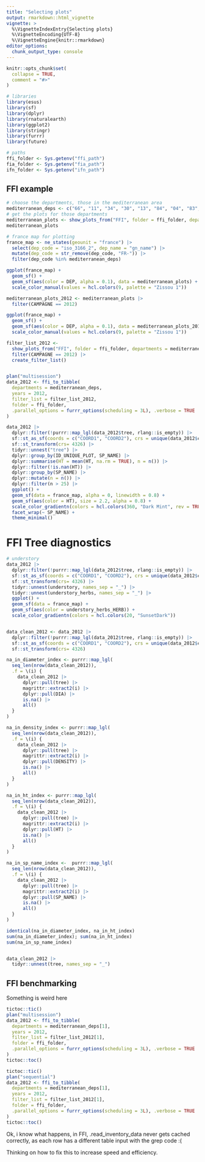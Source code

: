 ```yaml
---
title: "Selecting plots"
output: rmarkdown::html_vignette
vignette: >
  %\VignetteIndexEntry{Selecting plots}
  %\VignetteEncoding{UTF-8}
  %\VignetteEngine{knitr::rmarkdown}
editor_options: 
  chunk_output_type: console
---
```


```r
knitr::opts_chunk$set(
  collapse = TRUE,
  comment = "#>"
)
```

```r
# libraries
library(esus)
library(sf)
library(dplyr)
library(rnaturalearth)
library(ggplot2)
library(stringr)
library(furrr)
library(future)

# paths
ffi_folder <- Sys.getenv("ffi_path")
fia_folder <- Sys.getenv("fia_path")
ifn_folder <- Sys.getenv("ifn_path")
```


## FFI example

```r
# choose the departments, those in the mediterranean area
mediterranean_deps <- c("66", "11", "34", "30", "13", "84", "04", "83", "06")
# get the plots for those departments
mediterranean_plots <- show_plots_from("FFI", folder = ffi_folder, departments = mediterranean_deps) 
mediterranean_plots
```


```r
# france map for plotting
france_map <- ne_states(geounit = "france") |>
  select(dep_code = "iso_3166_2", dep_name = "gn_name") |>
  mutate(dep_code = str_remove(dep_code, "FR-")) |>
  filter(dep_code %in% mediterranean_deps)

ggplot(france_map) +
  geom_sf() +
  geom_sf(aes(color = DEP, alpha = 0.1), data = mediterranean_plots) +
  scale_color_manual(values = hcl.colors(9, palette = "Zissou 1"))

mediterranean_plots_2012 <- mediterranean_plots |>
  filter(CAMPAGNE == 2012)

ggplot(france_map) +
  geom_sf() +
  geom_sf(aes(color = DEP, alpha = 0.1), data = mediterranean_plots_2012) +
  scale_color_manual(values = hcl.colors(9, palette = "Zissou 1"))

filter_list_2012 <-
  show_plots_from("FFI", folder = ffi_folder, departments = mediterranean_deps) |>
  filter(CAMPAGNE == 2012) |>
  create_filter_list()


plan("multisession")
data_2012 <- ffi_to_tibble(
  departments = mediterranean_deps,
  years = 2012,
  filter_list = filter_list_2012,
  folder = ffi_folder,
  .parallel_options = furrr_options(scheduling = 3L), .verbose = TRUE
)

data_2012 |>
  dplyr::filter(!purrr::map_lgl(data_2012$tree, rlang::is_empty)) |>
  sf::st_as_sf(coords = c("COORD1", "COORD2"), crs = unique(data_2012$crs)) |>
  sf::st_transform(crs= 4326) |>
  tidyr::unnest("tree") |>
  dplyr::group_by(ID_UNIQUE_PLOT, SP_NAME) |>
  dplyr::summarise(HT = mean(HT, na.rm = TRUE), n = n()) |>
  dplyr::filter(!is.nan(HT)) |>
  dplyr::group_by(SP_NAME) |>
  dplyr::mutate(n = n()) |>
  dplyr::filter(n > 25) |> 
  ggplot() +
  geom_sf(data = france_map, alpha = 0, linewidth = 0.8) +
  geom_sf(aes(color = HT), size = 2.2, alpha = 0.8) +
  scale_color_gradientn(colors = hcl.colors(360, "Dark Mint", rev = TRUE)) +
  facet_wrap(~ SP_NAME) +
  theme_minimal()
```


# FFI Tree diagnostics

```r
# understory
data_2012 |>
  dplyr::filter(!purrr::map_lgl(data_2012$tree, rlang::is_empty)) |>
  sf::st_as_sf(coords = c("COORD1", "COORD2"), crs = unique(data_2012$crs)) |>
  sf::st_transform(crs= 4326) |>
  tidyr::unnest(understory, names_sep = "_") |>
  tidyr::unnest(understory_herbs, names_sep = "_") |>
  ggplot() +
  geom_sf(data = france_map) +
  geom_sf(aes(color = understory_herbs_HERB)) +
  scale_color_gradientn(colors = hcl.colors(20, "SunsetDark"))


data_clean_2012 <- data_2012 |>
  dplyr::filter(!purrr::map_lgl(data_2012$tree, rlang::is_empty)) |>
  sf::st_as_sf(coords = c("COORD1", "COORD2"), crs = unique(data_2012$crs)) |>
  sf::st_transform(crs= 4326)

na_in_diameter_index <- purrr::map_lgl(
  seq_len(nrow(data_clean_2012)),
  .f = \(i) {
    data_clean_2012 |>
      dplyr::pull(tree) |>
      magrittr::extract2(i) |>
      dplyr::pull(DIA) |>
      is.na() |>
      all()
  }
)

na_in_density_index <- purrr::map_lgl(
  seq_len(nrow(data_clean_2012)),
  .f = \(i) {
    data_clean_2012 |>
      dplyr::pull(tree) |>
      magrittr::extract2(i) |>
      dplyr::pull(DENSITY) |>
      is.na() |>
      all()
  }
)

na_in_ht_index <- purrr::map_lgl(
  seq_len(nrow(data_clean_2012)),
  .f = \(i) {
    data_clean_2012 |>
      dplyr::pull(tree) |>
      magrittr::extract2(i) |>
      dplyr::pull(HT) |>
      is.na() |>
      all()
  }
)

na_in_sp_name_index <-  purrr::map_lgl(
  seq_len(nrow(data_clean_2012)),
  .f = \(i) {
    data_clean_2012 |>
      dplyr::pull(tree) |>
      magrittr::extract2(i) |>
      dplyr::pull(SP_NAME) |>
      is.na() |>
      all()
  }
)

identical(na_in_diameter_index, na_in_ht_index)
sum(na_in_diameter_index); sum(na_in_ht_index)
sum(na_in_sp_name_index)


data_clean_2012 |>
  tidyr::unnest(tree, names_sep = "_")
```

## FFI benchmarking

Something is weird here

```r
tictoc::tic()
plan("multisession")
data_2012 <- ffi_to_tibble(
  departments = mediterranean_deps[1],
  years = 2012,
  filter_list = filter_list_2012[1],
  folder = ffi_folder,
  .parallel_options = furrr_options(scheduling = 3L), .verbose = TRUE
)
tictoc::toc()

tictoc::tic()
plan("sequential")
data_2012 <- ffi_to_tibble(
  departments = mediterranean_deps[1],
  years = 2012,
  filter_list = filter_list_2012[1],
  folder = ffi_folder,
  .parallel_options = furrr_options(scheduling = 3L), .verbose = TRUE
)
tictoc::toc()


```

Ok, i know what happens, in FFI, .read_inventory_data never gets cached correctly, as each row
has a different table input with the grep code :(

Thinking on how to fix this to increase speed and efficiency.
